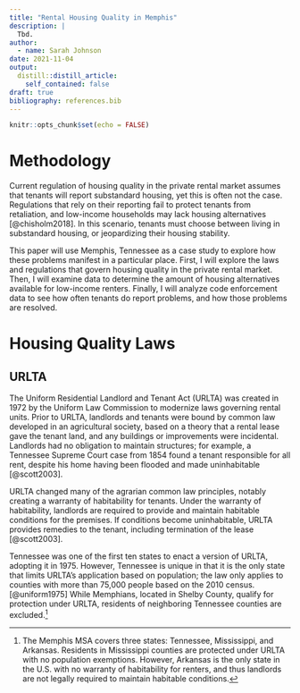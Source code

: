 ```yaml
---
title: "Rental Housing Quality in Memphis"
description: |
  Tbd.
author:
  - name: Sarah Johnson
date: 2021-11-04
output:
  distill::distill_article:
    self_contained: false
draft: true
bibliography: references.bib
---
```


```r
knitr::opts_chunk$set(echo = FALSE)
```

# Methodology

Current regulation of housing quality in the private rental market assumes that tenants will report substandard housing, yet this is often not the case. Regulations that rely on their reporting fail to protect tenants from retaliation, and low-income households may lack housing alternatives \[@chisholm2018\]. In this scenario, tenants must choose between living in substandard housing, or jeopardizing their housing stability.

This paper will use Memphis, Tennessee as a case study to explore how these problems manifest in a particular place. First, I will explore the laws and regulations that govern housing quality in the private rental market. Then, I will examine data to determine the amount of housing alternatives available for low-income renters. Finally, I will analyze code enforcement data to see how often tenants do report problems, and how those problems are resolved.

# Housing Quality Laws

## URLTA

The Uniform Residential Landlord and Tenant Act (URLTA) was created in 1972 by the Uniform Law Commission to modernize laws governing rental units. Prior to URLTA, landlords and tenants were bound by common law developed in an agricultural society, based on a theory that a rental lease gave the tenant land, and any buildings or improvements were incidental. Landlords had no obligation to maintain structures; for example, a Tennessee Supreme Court case from 1854 found a tenant responsible for all rent, despite his home having been flooded and made uninhabitable \[@scott2003\].

URLTA changed many of the agrarian common law principles, notably creating a warranty of habitability for tenants. Under the warranty of habitability, landlords are required to provide and maintain habitable conditions for the premises. If conditions become uninhabitable, URLTA provides remedies to the tenant, including termination of the lease \[@scott2003\].

Tennessee was one of the first ten states to enact a version of URLTA, adopting it in 1975. However, Tennessee is unique in that it is the only state that limits URLTA's application based on population; the law only applies to counties with more than 75,000 people based on the 2010 census. \[@uniform1975\] While Memphians, located in Shelby County, qualify for protection under URLTA, residents of neighboring Tennessee counties are excluded.[^1]

[^1]: The Memphis MSA covers three states: Tennessee, Mississippi, and Arkansas. Residents in Mississippi counties are protected under URLTA with no population exemptions. However, Arkansas is the only state in the U.S. with no warranty of habitability for renters, and thus landlords are not legally required to maintain habitable conditions.
